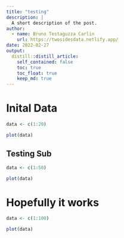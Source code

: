 ```yaml
---
title: "testing"
description: |
  A short description of the post.
author:
  - name: Bruno Testaguzza Carlin
    url: https://twosidesdata.netlify.app/
date: 2022-02-27
output:
  distill::distill_article:
    self_contained: false
    toc: true
    toc_float: true
    keep_md: true
---
```



# Inital Data



```r
data <- c(1:20)
```

```r
plot(data)
```


## Testing Sub


```r
data <- c(1:50)
```

```r
plot(data)
```


# Hopefully it works


```r
data <- c(1:100)
```

```r
plot(data)
```

